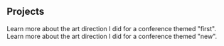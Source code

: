 ## Projects

<ProjectCard title="first" link="https://dribbble.com/shots/14779867-Art-Direction-first-for-P2CPLUS-Conference" bg="linear-gradient(to right, #6c147b 0%, #e7ce00 100%)">
Learn more about the art direction I did for a conference themed "first".
</ProjectCard>

<ProjectCard title="new" link="https://dribbble.com/shots/14779867-Art-Direction-first-for-P2CPLUS-Conference" bg="linear-gradient(to right, #6c147b 0%, #e7ce00 100%)">
Learn more about the art direction I did for a conference themed "new".
</ProjectCard>
